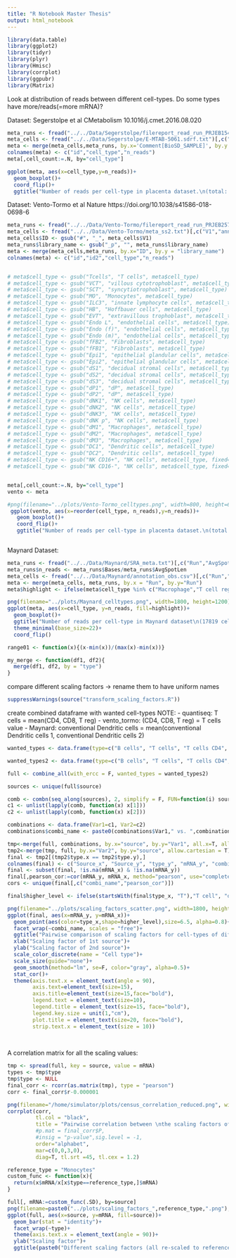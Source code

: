 ```yaml
---
title: "R Notebook Master Thesis"
output: html_notebook
---
```

```r
library(data.table)
library(ggplot2)
library(tidyr)
library(plyr)
library(Hmisc)
library(corrplot)
library(ggpubr)
library(Matrix)
```
Look at distribution of reads between different cell-types. Do some types have more/reads(=more mRNA)?

Dataset: Segerstolpe et al CMetabolism 10.1016/j.cmet.2016.08.020 
```r
meta_runs <- fread("../../Data/Segerstolpe/filereport_read_run_PRJEB15401_tsv.txt")[,c("sample_accession","read_count")]
meta_cells <- fread("../../Data/Segerstolpe/E-MTAB-5061.sdrf.txt")[,c("Comment[BioSD_SAMPLE]", "Characteristics[cell type]")]
meta <- merge(meta_cells,meta_runs, by.x='Comment[BioSD_SAMPLE]', by.y = 'sample_accession')
colnames(meta) <- c("id","cell_type","n_reads")
meta[,cell_count:=.N, by="cell_type"]

ggplot(meta, aes(x=cell_type,y=n_reads))+
  geom_boxplot()+
  coord_flip()+
  ggtitle("Number of reads per cell-type in placenta dataset.\n(total: 3514 cells)")

```

Dataset: Vento-Tormo et al Nature  https://doi.org/10.1038/s41586-018-0698-6
```r
meta_runs <- fread("../../Data/Vento-Tormo/filereport_read_run_PRJEB25794_tsv.txt")[,c("library_name","read_count")]
meta_cells <- fread("../../Data/Vento-Tormo/meta_ss2.txt")[,c("V1","annotation")]
meta_cells$ID <- gsub("#", "_", meta_cells$V1)
meta_runs$library_name <- gsub("_p", "", meta_runs$library_name)
meta <- merge(meta_cells,meta_runs, by.x="ID", by.y = "library_name")
colnames(meta) <- c("id","id2","cell_type","n_reads")


# meta$cell_type <- gsub("Tcells", "T cells", meta$cell_type)
# meta$cell_type <- gsub("VCT", "villous cytotrophoblast", meta$cell_type)
# meta$cell_type <- gsub("SCT", "syncytiotrophoblast", meta$cell_type)
# meta$cell_type <- gsub("MO", "Monocytes", meta$cell_type)
# meta$cell_type <- gsub("ILC3", "innate lymphocyte cells", meta$cell_type)
# meta$cell_type <- gsub("HB", "Hoffbauer cells", meta$cell_type)
# meta$cell_type <- gsub("EVT", "extravillous trophoblast", meta$cell_type)
# meta$cell_type <- gsub("Endo L", "endothelial cells", meta$cell_type)
# meta$cell_type <- gsub("Endo (f)", "endothelial cells", meta$cell_type, fixed = T)
# meta$cell_type <- gsub("Endo (m)", "endothelial cells", meta$cell_type, fixed = T)
# meta$cell_type <- gsub("fFB2", "Fibroblasts", meta$cell_type)
# meta$cell_type <- gsub("fFB1", "Fibroblasts", meta$cell_type)
# meta$cell_type <- gsub("Epi1", "epithelial glandular cells", meta$cell_type)
# meta$cell_type <- gsub("Epi2", "epithelial glandular cells", meta$cell_type)
# meta$cell_type <- gsub("dS1", "decidual stromal cells", meta$cell_type)
# meta$cell_type <- gsub("dS2", "decidual stromal cells", meta$cell_type)
# meta$cell_type <- gsub("dS3", "decidual stromal cells", meta$cell_type)
# meta$cell_type <- gsub("dP1", "dP", meta$cell_type)
# meta$cell_type <- gsub("dP2", "dP", meta$cell_type)
# meta$cell_type <- gsub("dNK1", "NK cells", meta$cell_type)
# meta$cell_type <- gsub("dNK2", "NK cells", meta$cell_type)
# meta$cell_type <- gsub("dNK3", "NK cells", meta$cell_type)
# meta$cell_type <- gsub("dNK p", "NK cells", meta$cell_type)
# meta$cell_type <- gsub("dM1", "Macrophages", meta$cell_type)
# meta$cell_type <- gsub("dM2", "Macrophages", meta$cell_type)
# meta$cell_type <- gsub("dM3", "Macrophages", meta$cell_type)
# meta$cell_type <- gsub("DC1", "Dendritic cells", meta$cell_type)
# meta$cell_type <- gsub("DC2", "Dendritic cells", meta$cell_type)
# meta$cell_type <- gsub("NK CD16+", "NK cells", meta$cell_type, fixed=T)
# meta$cell_type <- gsub("NK CD16-", "NK cells", meta$cell_type, fixed=T)


meta[,cell_count:=.N, by="cell_type"]
vento <- meta

#png(filename="../plots/Vento-Tormo_celltypes.png", width=800, height=600)
 ggplot(vento, aes(x=reorder(cell_type, n_reads),y=n_reads))+
   geom_boxplot()+
   coord_flip()+
   ggtitle("Number of reads per cell-type in placenta dataset.\n(total: 5591 cells)")



```


Maynard Dataset:
```r
meta_runs <- fread("../../Data/Maynard/SRA_meta.txt")[,c("Run","AvgSpotLen","Bases")]
meta_runs$n_reads <- meta_runs$Bases/meta_runs$AvgSpotLen
meta_cells <- fread("../../Data/Maynard/annotation_obs.csv")[,c("Run","cell_type")]
meta <- merge(meta_cells, meta_runs, by.x = "Run", by.y="Run")
meta$highlight <- ifelse(meta$cell_type %in% c("Macrophage","T cell regulatory", "T cell CD4", "T cell CD8", "T cell dividing"), meta$cell_type, "other")

png(filename="../plots/Maynard_celltypes.png", width=1800, height=1200)
ggplot(meta, aes(x=cell_type, y=n_reads, fill=highlight))+
  geom_boxplot()+
  ggtitle("Number of reads per cell-type in Maynard dataset\n(17819 cells)")+
  theme_minimal(base_size=22)+
  coord_flip()

```


```r
range01 <- function(x){(x-min(x))/(max(x)-min(x))}

my_merge <- function(df1, df2){                                
  merge(df1, df2, by = "type")
}
```

compare different scaling factors
-> rename them to have uniform names
```r
suppressWarnings(source("transform_scaling_factors.R"))

```

create combined dataframe with wanted cell-types
NOTE:
  - quantiseq: T cells = mean(CD4, CD8, T reg)
  - vento_tormo: (CD4, CD8, T reg) = T cells value
  - Maynard: conventional Dendritic cells = mean(conventional Dendritic cells 1, conventional Dendritic cells 2)
```r
wanted_types <- data.frame(type=c("B cells", "T cells", "T cells CD4", "T cells CD8", "T regulatory cells", "T cells CD8 central memory", "T cells CD4 central memory", "Monocytes", "Macrophages", "NK cells","NK cells CD56bright CD16+/-", "Fibroblasts", "Dendritic cells", "plasmacytoid Dendritic cells", "conventional Dendritic cells 1", "conventional Dendritic cells 2", "Neutrophils", "innate lymphocyte cells", "Plasma cells", "Endothelial cells L", "conventional Dendritic cells"))

wanted_types2 <- data.frame(type=c("B cells", "T cells", "T cells CD4", "T cells CD8", "Monocytes", "Macrophages", "NK cells", "Dendritic cells", "Fibroblasts", "Neutrophils"))

full <- combine_all(with_ercc = F, wanted_types = wanted_types2)
```


```r
sources <- unique(full$source)

comb <- combn(seq_along(sources), 2, simplify = F, FUN=function(i) sources[i])
c1 <- unlist(lapply(comb, function(x) x[1]))
c2 <- unlist(lapply(comb, function(x) x[2]))

combinations <- data.frame(Var1=c1, Var2=c2)
combinations$combi_name <- paste0(combinations$Var1," vs. ",combinations$Var2)

tmp<-merge(full, combinations, by.x="source", by.y="Var1", all.x=T, allow.cartesian=TRUE)
tmp2<-merge(tmp, full, by.x="Var2", by.y="source", allow.cartesian = T)
final <- tmp2[(tmp2$type.x == tmp2$type.y),]
colnames(final) <- c("Source_x", "Source_y", "type_y", "mRNA_y", "combi_name","type_x","mRNA_x")
final <- subset(final, !is.na(mRNA_x) & !is.na(mRNA_y))
final[,pearson_cor:=cor(mRNA_y, mRNA_x, method="pearson", use="complete.obs"), by=combi_name]
cors <- unique(final[,c("combi_name","pearson_cor")])

final$higher_level <- ifelse(startsWith(final$type_x, "T"),"T cell", "other")

png(filename="../plots/scaling_factors_scatter.png", width=1800, height=1200)
ggplot(final, aes(x=mRNA_y, y=mRNA_x))+
  geom_point(aes(color=type_x,shape=higher_level),size=6.5, alpha=0.8)+
  facet_wrap(~combi_name, scales = "free")+
  ggtitle("Pairwise comparison of scaling factors for cell-types of different sources. First source-name in panel caption is x-axis, second is y-axis.")+
  xlab("Scaling factor of 1st source")+
  ylab("Scaling factor of 2nd source")+
  scale_color_discrete(name = "Cell type")+
  scale_size(guide="none")+
  geom_smooth(method="lm", se=F, color="gray", alpha=0.5)+
  stat_cor()+
  theme(axis.text.x = element_text(angle = 90),
        axis.text=element_text(size=15),
        axis.title=element_text(size=15,face="bold"),
        legend.text = element_text(size=10),
        legend.title = element_text(size=15, face="bold"),
        legend.key.size = unit(1,"cm"),
        plot.title = element_text(size=20, face="bold"),
        strip.text.x = element_text(size = 10))
  
  
```
A correlation matrix for all the scaling values:
```r
tmp <- spread(full, key = source, value = mRNA)
types <- tmp$type
tmp$type <- NULL
final_corr <- rcorr(as.matrix(tmp), type = "pearson")
corr <- final_corr$r-0.000001

png(filename="/home/simulator/plots/census_correlation_reduced.png", width = 1200, height = 1200)
corrplot(corr,
         tl.col = "black",
         title = "Pairwise correlation between \nthe scaling factors of all cell-types present in both datasets/methods\n(p-values of correlation are written in circle)",
         #p.mat = final_corr$P,
         #insig = "p-value",sig.level = -1,
         order="alphabet",
         mar=c(0,0,3,0),
         diag=T, tl.srt =45, tl.cex = 1.2)


```


```r
reference_type = "Monocytes"
custom_func <- function(x){
  return(x$mRNA/x[x$type==reference_type,]$mRNA)
}

full[, mRNA:=custom_func(.SD), by=source]
png(filename=paste0("../plots/scaling_factors_",reference_type,".png"), width=800, height=600)
ggplot(full, aes(x=source, y=mRNA, fill=source))+
  geom_bar(stat = "identity")+
  facet_wrap(~type)+
  theme(axis.text.x = element_text(angle = 90))+
  ylab("Scaling factor")+
  ggtitle(paste0("Different scaling factors (all re-scaled to reference cell-type ",reference_type,")\n for mRNA levels of chosen cell-types"))
```